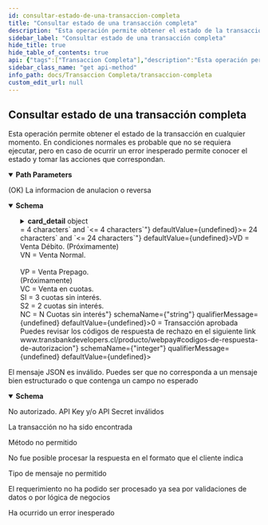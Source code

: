 ```yaml
---
id: consultar-estado-de-una-transaccion-completa
title: "Consultar estado de una transacción completa"
description: "Esta operación permite obtener el estado de la transacción en cualquier momento. En condiciones normales es probable que no se requiera ejecutar, pero en caso de ocurrir un error inesperado permite conocer el estado y tomar las acciones que correspondan."
sidebar_label: "Consultar estado de una transacción completa"
hide_title: true
hide_table_of_contents: true
api: {"tags":["Transaccion Completa"],"description":"Esta operación permite obtener el estado de la transacción en cualquier momento. En condiciones normales es probable que no se requiera ejecutar, pero en caso de ocurrir un error inesperado permite conocer el estado y tomar las acciones que correspondan.","parameters":[{"name":"token","in":"path","required":true,"description":"Token de la transacción","schema":{"type":"string","minimum":64,"maximum":64,"example":"e9d555262db0f989e49d724b4db0b0af367cc415cde41f500a776550fc5fddd3"}}],"responses":{"200":{"description":"(OK) La informacion de anulacion o reversa","content":{"application/json":{"schema":{"type":"object","properties":{"amount":{"type":"number","description":"Monto de la transacción. Sólo en caso de dolar acepta dos decimales. Largo máximo 17","format":"float"},"status":{"type":"string","description":"Estado de la transacción (INITIALIZED, AUTHORIZED, REVERSED, FAILED, NULLIFIED, PARTIALLY_NULLIFIED, CAPTURED). Largo máximo 64"},"buy_order":{"type":"string","description":"Número de orden de compra. Largo máximo  26","maxLength":26},"session_id":{"type":"string","description":"ID de sesión de la compra. Largo máximo 61","maxLength":61},"card_detail":{"type":"object","description":"Objeto que representa los datos de la tarjeta de crédito del tarjeta habiente.","properties":{"card_detail.card_number":{"type":"string","description":"4 últimos números de la tarjeta de crédito del tarjetahabiente. Solo para comercios autorizados por Transbank se envía el número completo. Largo máximo 19.","minLength":4,"maxLength":19}}},"accounting_date":{"type":"string","description":"Fecha de la autorización. Largo 4, formato MMDD","maxLength":4,"minLength":4},"transaction_date":{"type":"string","description":"Fecha y hora de la autorización. Largo 24, formato ISO 8601 (Ej yyyy-mm-ddTHH:mm:ss.xxxZ)","maxLength":24,"minLength":24},"authorization_code":{"type":"string","description":"Código de autorización de la transacción de pago. Largo máximo 6"},"payment_type_code":{"type":"string","description":"Indica el tipo de tarjeta utilizada. Largo máximo 2 <br>VD = Venta Débito. (Próximamente) <br>VN = Venta Normal. <br><br>VP = Venta Prepago. <br>(Próximamente) <br>VC = Venta en cuotas. <br>SI = 3 cuotas sin interés. <br>S2 = 2 cuotas sin interés. <br>NC = N Cuotas sin interés"},"response_code":{"type":"integer","description":"Código de respuesta de la autorización. Valores posibles <br>0 = Transacción aprobada <br>Puedes revisar los códigos de respuesta de rechazo en el siguiente link www.transbankdevelopers.cl/producto/webpay#codigos-de-respuesta-de-autorizacion"},"installments_amount":{"type":"integer","description":"Monto de la cuota. Se envía solo si tiene valor cuota. Largo máximo 17"},"installments_number":{"type":"integer","description":"Número de cuotas de la transacción. Largo máximo 2"},"balance":{"type":"integer","description":"Monto restante. Largo máximo 17. Este campo solo viene cuando la transacción fue anulada"},"prepaid_balance":{"type":"integer","description":"Saldo de la tarjeta de prepago. Se envía solo si se informa saldo. Largo máximo 17"}},"example":{"amount":10000,"status":"AUTHORIZED","buy_order":"ordenCompra12345678","session_id":"sesion1234557545","card_detail":{"card_number":"1234"},"accounting_date":"0320","transaction_date":"2019-03-20T20:18:20Z","authorization_code":"877550","payment_type_code":"VN","response_code":0,"installments_number":0}}}}},"400":{"description":"El mensaje JSON es inválido. Puedes ser que no corresponda a un mensaje bien estructurado o que contenga un campo no esperado","content":{"application/json":{"schema":{"type":"object","properties":{"error_message":{"type":"string","example":"token is required"}}}}}},"401":{"description":"No autorizado. API Key y/o API Secret inválidos"},"404":{"description":"La transacción no ha sido encontrada"},"405":{"description":"Método no permitido"},"406":{"description":"No fue posible procesar la respuesta en el formato que el cliente indica"},"415":{"description":"Tipo de mensaje no permitido"},"422":{"description":"El requerimiento no ha podido ser procesado ya sea por validaciones de datos o por lógica de negocios"},"500":{"description":"Ha ocurrido un error inesperado"}},"method":"get","path":"/rswebpaytransaction/api/webpay/v1.2/transactions/{token}","servers":[{"url":"https://webpay3gint.transbank.cl"}],"security":[{"tbkApiKeyId":[],"tbkApiKeySecret":[]}],"securitySchemes":{"tbkApiKeyId":{"type":"apiKey","name":"Tbk-Api-Key-Id","in":"header","description":"Código de comercio"},"tbkApiKeySecret":{"type":"apiKey","name":"Tbk-Api-Key-Secret","in":"header","description":"LLave secreta"}},"info":{"title":"Transacción Completa","description":"Este producto tiene requerimientos comerciales más estrictos que el resto de los productos. No inicies la integración si aún no completan la afiliación comercial..","termsOfService":"https://www.transbankdevelopers.cl/termino-y-condiciones","version":"1.0.0"},"postman":{"name":"Consultar estado de una transacción completa","description":{"content":"Esta operación permite obtener el estado de la transacción en cualquier momento. En condiciones normales es probable que no se requiera ejecutar, pero en caso de ocurrir un error inesperado permite conocer el estado y tomar las acciones que correspondan.","type":"text/plain"},"url":{"path":["rswebpaytransaction","api","webpay","v1.2","transactions",":token"],"host":["{{baseUrl}}"],"query":[],"variable":[{"disabled":false,"description":{"content":"(Required) Token de la transacción","type":"text/plain"},"type":"any","value":"","key":"token"}]},"header":[{"key":"Accept","value":"application/json"}],"method":"GET"}}
sidebar_class_name: "get api-method"
info_path: docs/Transaccion Completa/transaccion-completa
custom_edit_url: null
---
```



## Consultar estado de una transacción completa



Esta operación permite obtener el estado de la transacción en cualquier momento. En condiciones normales es probable que no se requiera ejecutar, pero en caso de ocurrir un error inesperado permite conocer el estado y tomar las acciones que correspondan.

<details style={{"marginBottom":"1rem"}} data-collapsed={false} open={true}><summary style={{}}><strong>Path Parameters</strong></summary><div><ul><ParamsItem className={"paramsItem"} param={{"name":"token","in":"path","required":true,"description":"Token de la transacción","schema":{"type":"string","minimum":64,"maximum":64,"example":"e9d555262db0f989e49d724b4db0b0af367cc415cde41f500a776550fc5fddd3"}}}></ParamsItem></ul></div></details><div><ApiTabs><TabItem label={"200"} value={"200"}><div>

(OK) La informacion de anulacion o reversa

</div><div><MimeTabs schemaType={"response"}><TabItem label={"application/json"} value={"application/json"}><SchemaTabs><TabItem label={"Schema"} value={"Schema"}><details style={{}} data-collapsed={false} open={true}><summary style={{"textAlign":"left"}}><strong>Schema</strong></summary><div style={{"textAlign":"left","marginLeft":"1rem"}}></div><ul style={{"marginLeft":"1rem"}}><SchemaItem collapsible={false} name={"amount"} required={false} deprecated={undefined} schemaDescription={"Monto de la transacción. Sólo en caso de dolar acepta dos decimales. Largo máximo 17"} schemaName={"float"} qualifierMessage={undefined} defaultValue={undefined}></SchemaItem><SchemaItem collapsible={false} name={"status"} required={false} deprecated={undefined} schemaDescription={"Estado de la transacción (INITIALIZED, AUTHORIZED, REVERSED, FAILED, NULLIFIED, PARTIALLY_NULLIFIED, CAPTURED). Largo máximo 64"} schemaName={"string"} qualifierMessage={undefined} defaultValue={undefined}></SchemaItem><SchemaItem collapsible={false} name={"buy_order"} required={false} deprecated={undefined} schemaDescription={"Número de orden de compra. Largo máximo  26"} schemaName={"string"} qualifierMessage={"**Possible values:** `<= 26 characters`"} defaultValue={undefined}></SchemaItem><SchemaItem collapsible={false} name={"session_id"} required={false} deprecated={undefined} schemaDescription={"ID de sesión de la compra. Largo máximo 61"} schemaName={"string"} qualifierMessage={"**Possible values:** `<= 61 characters`"} defaultValue={undefined}></SchemaItem><SchemaItem collapsible={true} className={"schemaItem"}><details style={{}}><summary style={{}}><strong>card_detail</strong><span style={{"opacity":"0.6"}}> object</span></summary><div style={{"marginLeft":"1rem"}}><div style={{"marginTop":".5rem","marginBottom":".5rem"}}>

Objeto que representa los datos de la tarjeta de crédito del tarjeta habiente.

</div><SchemaItem collapsible={false} name={"card_detail.card_number"} required={false} deprecated={undefined} schemaDescription={"4 últimos números de la tarjeta de crédito del tarjetahabiente. Solo para comercios autorizados por Transbank se envía el número completo. Largo máximo 19."} schemaName={"string"} qualifierMessage={"**Possible values:** `>= 4 characters` and `<= 19 characters`"} defaultValue={undefined}></SchemaItem></div></details></SchemaItem><SchemaItem collapsible={false} name={"accounting_date"} required={false} deprecated={undefined} schemaDescription={"Fecha de la autorización. Largo 4, formato MMDD"} schemaName={"string"} qualifierMessage={"**Possible values:** `>= 4 characters` and `<= 4 characters`"} defaultValue={undefined}></SchemaItem><SchemaItem collapsible={false} name={"transaction_date"} required={false} deprecated={undefined} schemaDescription={"Fecha y hora de la autorización. Largo 24, formato ISO 8601 (Ej yyyy-mm-ddTHH:mm:ss.xxxZ)"} schemaName={"string"} qualifierMessage={"**Possible values:** `>= 24 characters` and `<= 24 characters`"} defaultValue={undefined}></SchemaItem><SchemaItem collapsible={false} name={"authorization_code"} required={false} deprecated={undefined} schemaDescription={"Código de autorización de la transacción de pago. Largo máximo 6"} schemaName={"string"} qualifierMessage={undefined} defaultValue={undefined}></SchemaItem><SchemaItem collapsible={false} name={"payment_type_code"} required={false} deprecated={undefined} schemaDescription={"Indica el tipo de tarjeta utilizada. Largo máximo 2 <br>VD = Venta Débito. (Próximamente) <br>VN = Venta Normal. <br><br>VP = Venta Prepago. <br>(Próximamente) <br>VC = Venta en cuotas. <br>SI = 3 cuotas sin interés. <br>S2 = 2 cuotas sin interés. <br>NC = N Cuotas sin interés"} schemaName={"string"} qualifierMessage={undefined} defaultValue={undefined}></SchemaItem><SchemaItem collapsible={false} name={"response_code"} required={false} deprecated={undefined} schemaDescription={"Código de respuesta de la autorización. Valores posibles <br>0 = Transacción aprobada <br>Puedes revisar los códigos de respuesta de rechazo en el siguiente link www.transbankdevelopers.cl/producto/webpay#codigos-de-respuesta-de-autorizacion"} schemaName={"integer"} qualifierMessage={undefined} defaultValue={undefined}></SchemaItem><SchemaItem collapsible={false} name={"installments_amount"} required={false} deprecated={undefined} schemaDescription={"Monto de la cuota. Se envía solo si tiene valor cuota. Largo máximo 17"} schemaName={"integer"} qualifierMessage={undefined} defaultValue={undefined}></SchemaItem><SchemaItem collapsible={false} name={"installments_number"} required={false} deprecated={undefined} schemaDescription={"Número de cuotas de la transacción. Largo máximo 2"} schemaName={"integer"} qualifierMessage={undefined} defaultValue={undefined}></SchemaItem><SchemaItem collapsible={false} name={"balance"} required={false} deprecated={undefined} schemaDescription={"Monto restante. Largo máximo 17. Este campo solo viene cuando la transacción fue anulada"} schemaName={"integer"} qualifierMessage={undefined} defaultValue={undefined}></SchemaItem><SchemaItem collapsible={false} name={"prepaid_balance"} required={false} deprecated={undefined} schemaDescription={"Saldo de la tarjeta de prepago. Se envía solo si se informa saldo. Largo máximo 17"} schemaName={"integer"} qualifierMessage={undefined} defaultValue={undefined}></SchemaItem></ul></details></TabItem><TabItem label={"Example (from schema)"} value={"Example (from schema)"}><ResponseSamples responseExample={"{\n  \"amount\": 10000,\n  \"status\": \"AUTHORIZED\",\n  \"buy_order\": \"ordenCompra12345678\",\n  \"session_id\": \"sesion1234557545\",\n  \"card_detail\": {\n    \"card_number\": \"1234\"\n  },\n  \"accounting_date\": \"0320\",\n  \"transaction_date\": \"2019-03-20T20:18:20Z\",\n  \"authorization_code\": \"877550\",\n  \"payment_type_code\": \"VN\",\n  \"response_code\": 0,\n  \"installments_number\": 0\n}"} language={"json"}></ResponseSamples></TabItem></SchemaTabs></TabItem></MimeTabs></div></TabItem><TabItem label={"400"} value={"400"}><div>

El mensaje JSON es inválido. Puedes ser que no corresponda a un mensaje bien estructurado o que contenga un campo no esperado

</div><div><MimeTabs schemaType={"response"}><TabItem label={"application/json"} value={"application/json"}><SchemaTabs><TabItem label={"Schema"} value={"Schema"}><details style={{}} data-collapsed={false} open={true}><summary style={{"textAlign":"left"}}><strong>Schema</strong></summary><div style={{"textAlign":"left","marginLeft":"1rem"}}></div><ul style={{"marginLeft":"1rem"}}><SchemaItem collapsible={false} name={"error_message"} required={false} deprecated={undefined} schemaDescription={undefined} schemaName={"string"} qualifierMessage={undefined} defaultValue={undefined}></SchemaItem></ul></details></TabItem><TabItem label={"Example (from schema)"} value={"Example (from schema)"}><ResponseSamples responseExample={"{\n  \"error_message\": \"token is required\"\n}"} language={"json"}></ResponseSamples></TabItem></SchemaTabs></TabItem></MimeTabs></div></TabItem><TabItem label={"401"} value={"401"}><div>

No autorizado. API Key y/o API Secret inválidos

</div><div></div></TabItem><TabItem label={"404"} value={"404"}><div>

La transacción no ha sido encontrada

</div><div></div></TabItem><TabItem label={"405"} value={"405"}><div>

Método no permitido

</div><div></div></TabItem><TabItem label={"406"} value={"406"}><div>

No fue posible procesar la respuesta en el formato que el cliente indica

</div><div></div></TabItem><TabItem label={"415"} value={"415"}><div>

Tipo de mensaje no permitido

</div><div></div></TabItem><TabItem label={"422"} value={"422"}><div>

El requerimiento no ha podido ser procesado ya sea por validaciones de datos o por lógica de negocios

</div><div></div></TabItem><TabItem label={"500"} value={"500"}><div>

Ha ocurrido un error inesperado

</div><div></div></TabItem></ApiTabs></div>
      